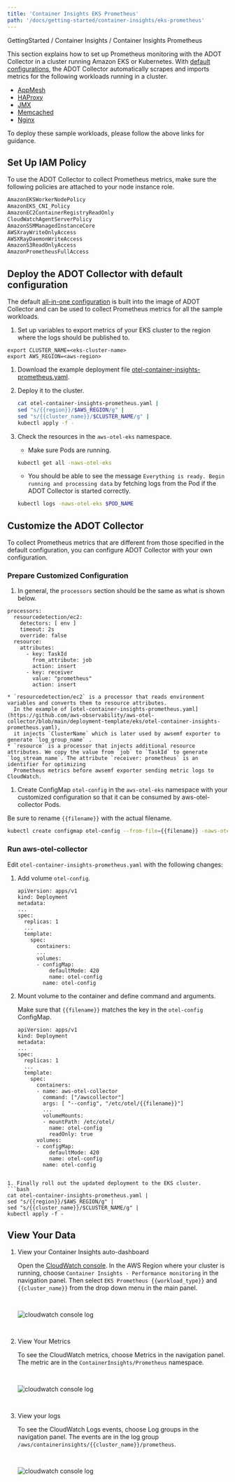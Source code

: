 ```yaml
---
title: 'Container Insights EKS Prometheus'
path: '/docs/getting-started/container-insights/eks-prometheus'
---
```



<p>
    GettingStarted / <Link to="/docs/getting-started/container-insights">Container Insights</Link> / <Link to="/docs/getting-started/container-insights#collecting-prometheus-metrics">Container Insights Prometheus</Link>
</p>

This section explains how to set up Prometheus monitoring with the ADOT Collector in a cluster running Amazon EKS or Kubernetes. With [default configurations](https://github.com/aws-observability/aws-otel-collector/tree/main/config/eks/prometheus), the ADOT Collector automatically scrapes and imports metrics for the following workloads running in a cluster.
* [AppMesh](https://github.com/aws-observability/aws-otel-collector/blob/main/docs/developers/container-insights-eks-app-mesh.md#install-app-mesh-and-sample-applications)
* [HAProxy](https://github.com/aws-observability/aws-otel-collector/blob/main/docs/developers/container-insights-eks-haproxy.md#install-haproxy)
* [JMX](https://github.com/aws-observability/aws-otel-collector/blob/main/docs/developers/container-insights-eks-jmx.md)
* [Memcached](https://github.com/aws-observability/aws-otel-collector/blob/main/docs/developers/container-insights-eks-memcached.md#install-memcached)
* [Nginx](https://github.com/aws-observability/aws-otel-collector/blob/main/docs/developers/container-insights-eks-nginx.md#install-nginx)

To deploy these sample workloads, please follow the above links for guidance.

## Set Up IAM Policy
To use the ADOT Collector to collect Prometheus metrics, make sure the following policies are attached to your node instance role.

```bash
AmazonEKSWorkerNodePolicy
AmazonEKS_CNI_Policy
AmazonEC2ContainerRegistryReadOnly
CloudWatchAgentServerPolicy
AmazonSSMManagedInstanceCore
AWSXrayWriteOnlyAccess
AWSXRayDaemonWriteAccess
AmazonS3ReadOnlyAccess
AmazonPrometheusFullAccess
```

## Deploy the ADOT Collector with default configuration
The default [all-in-one configuration](https://github.com/aws-observability/aws-otel-collector/tree/main/config/eks/prometheus)  is built into the image of ADOT Collector and can be used to collect Prometheus metrics for all the sample workloads.

1. Set up variables to export metrics of your EKS cluster to the region where the logs should be published to.
```
export CLUSTER_NAME=<eks-cluster-name>
export AWS_REGION=<aws-region>
```

1. Download the example deployment file [otel-container-insights-prometheus.yaml](https://github.com/aws-observability/aws-otel-collector/blob/main/deployment-template/eks/otel-container-insights-prometheus.yaml).

1. Deploy it to the cluster.
    ```bash
    cat otel-container-insights-prometheus.yaml |
    sed "s/{{region}}/$AWS_REGION/g" | 
    sed "s/{{cluster_name}}/$CLUSTER_NAME/g" |
    kubectl apply -f - 
    ```

1. Check the resources in the `aws-otel-eks` namespace.
    * Make sure Pods are running.
    ```bash
    kubectl get all -naws-otel-eks
    ```
    * You should be able to see the message `Everything is ready. Begin running and processing data` by fetching logs from the Pod if the ADOT Collector is started correctly.
    ```bash
    kubectl logs -naws-otel-eks $POD_NAME
    ```

## Customize the ADOT Collector
To collect Prometheus metrics that are different from those specified in the default configuration, you can configure ADOT Collector with your own configuration.

### Prepare Customized Configuration
1. In general, the `processors` section should be the same as what is shown below. 
  ```
  processors:
    resourcedetection/ec2:
      detectors: [ env ]
      timeout: 2s
      override: false
    resource:
      attributes:
        - key: TaskId
          from_attribute: job
          action: insert
        - key: receiver
          value: "prometheus"
          action: insert
  ```
    * `resourcedetection/ec2` is a processor that reads environment variables and converts them to resource attributes. 
      In the example of [otel-container-insights-prometheus.yaml](https://github.com/aws-observability/aws-otel-collector/blob/main/deployment-template/eks/otel-container-insights-prometheus.yaml),
      it injects `ClusterName` which is later used by awsemf exporter to generate `log_group_name` .
    * `resource` is a processor that injects additional resource attributes. We copy the value from `job` to `TaskId` to generate `log_stream_name`. The attribute `receiver: prometheus` is an identifier for optimizing
      Prometheus metrics before awsemf exporter sending metric logs to CloudWatch.

1. Create ConfigMap `otel-config` in the `aws-otel-eks` namespace with your customized configuration so that it can be consumed by aws-otel-collector Pods.
  
  Be sure to rename `{{filename}}` with the actual filename.
  ```bash
  kubectl create configmap otel-config --from-file={{filename}} -naws-otel-eks
  ```

### Run aws-otel-collector
Edit `otel-container-insights-prometheus.yaml` with the following changes:

1. Add volume `otel-config`.
   ```
   apiVersion: apps/v1
   kind: Deployment
   metadata:
   ...
   spec:
     replicas: 1
     ...
     template:
       spec:
         containers:
         ...
         volumes:
         - configMap:
             defaultMode: 420
             name: otel-config
           name: otel-config
   ```

1. Mount volume to the container and define command and arguments. 

   Make sure that `{{filename}}` matches the key in the `otel-config` ConfigMap.
   ```
   apiVersion: apps/v1
   kind: Deployment
   metadata:
   ...
   spec:
     replicas: 1
     ...
     template:
       spec:
         containers:
         - name: aws-otel-collector
           command: ["/awscollector"]
           args: [ "--config", "/etc/otel/{{filename}}"]
           ...
           volumeMounts:
           - mountPath: /etc/otel/
             name: otel-config
             readOnly: true
         volumes:
         - configMap:
             defaultMode: 420
             name: otel-config
           name: otel-config
  ```

1. Finally roll out the updated deployment to the EKS cluster.
  ```bash
  cat otel-container-insights-prometheus.yaml |
  sed "s/{{region}}/$AWS_REGION/g" | 
  sed "s/{{cluster_name}}/$CLUSTER_NAME/g" |
  kubectl apply -f - 
  ```

## View Your Data

1. View your Container Insights auto-dashboard

   Open the [CloudWatch console](https://console.aws.amazon.com/cloudwatch/). In the AWS Region where your cluster is
   running, choose `Container Insights - Performance monitoring` in the navigation panel. Then
   select `EKS Prometheus {{workload_type}}` and `{{cluster_name}}` from the drop down menu in the main panel.

   <img src={dashboardImg} alt="cloudwatch console log" style="margin: 30px 0;"/>

2. View Your Metrics

   To see the CloudWatch metrics, choose Metrics in the navigation panel. The metric are in the
   `ContainerInsights/Prometheus` namespace.

   <img src={metricsImg} alt="cloudwatch console log" style="margin: 30px 0;"/>

3. View your logs

   To see the CloudWatch Logs events, choose Log groups in the navigation panel. The events are in the log group `/aws/containerinsights/{{cluster_name}}/prometheus`.

   <img src={logsImg} alt="cloudwatch console log" style="margin: 30px 0;"/>
